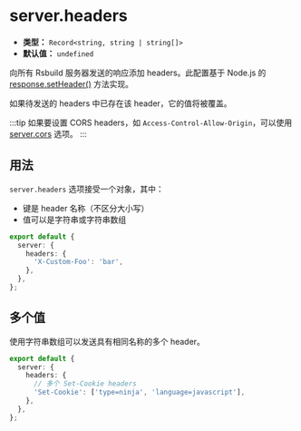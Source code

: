 # server.headers

- **类型：** `Record<string, string | string[]>`
- **默认值：** `undefined`

向所有 Rsbuild 服务器发送的响应添加 headers。此配置基于 Node.js 的 [response.setHeader()](https://nodejs.org/api/http.html#responsesetheadername-value) 方法实现。

如果待发送的 headers 中已存在该 header，它的值将被覆盖。

:::tip
如果要设置 CORS headers，如 `Access-Control-Allow-Origin`，可以使用 [server.cors](/config/server/cors) 选项。
:::

## 用法

`server.headers` 选项接受一个对象，其中：

- 键是 header 名称（不区分大小写）
- 值可以是字符串或字符串数组

```ts title="rsbuild.config.ts"
export default {
  server: {
    headers: {
      'X-Custom-Foo': 'bar',
    },
  },
};
```

## 多个值

使用字符串数组可以发送具有相同名称的多个 header。

```ts title="rsbuild.config.ts"
export default {
  server: {
    headers: {
      // 多个 Set-Cookie headers
      'Set-Cookie': ['type=ninja', 'language=javascript'],
    },
  },
};
```
